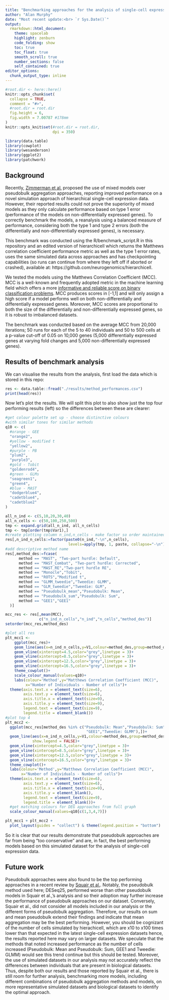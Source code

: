 ```yaml
---
title: "Benchmarking approaches for the analysis of single-cell expression data"
author: "Alan Murphy"
date: "Most recent update:<br> `r Sys.Date()`"
output: 
  rmarkdown::html_document: 
    theme: spacelab
    highlight: zenburn 
    code_folding: show 
    toc: true 
    toc_float: true
    smooth_scroll: true
    number_sections: false 
    self_contained: true 
editor_options: 
  chunk_output_type: inline
---
```


```r
#root.dir <- here::here()
knitr::opts_chunk$set(
  collapse = TRUE,
  comment = "#>",
  #root.dir = root.dir
  fig.height = 6,
  fig.width = 7.00787 #178mm
)  
knitr::opts_knit$set(#root.dir = root.dir, 
                     dpi = 350)  

library(data.table)
library(cowplot)
library(wesanderson)
library(ggplot2)
library(patchwork)
```

## Background

Recently, [Zimmerman et al.](https://www.nature.com/articles/s41467-021-21038-1) 
proposed the use of mixed models over pseudobulk aggregation approaches, 
reporting improved performance on a novel simulation approach of hierarchical 
single-cell expression data. However, their reported results could not prove the
superiority of mixed models as they only calculate performance based on type 1 
error (performance of the models on non-differentially expressed genes). To 
correctly benchmark the models, a reanalysis using a balanced measure of 
performance, considering both the type 1 and type 2 errors (both the 
differentially and non-differentially expressed genes), is necessary.

This benchmark was conducted using the R/benchmark_script.R in this repository 
and an edited version of hierarchicell which returns the Matthews correlation 
coefficient performance metric as well as the type 1 error rates, uses the same 
simulated data across approaches and has checkpointing capabilities (so runs can
continue from where they left off if aborted or crashed), available at: 
https://github.com/neurogenomics/hierarchicell. 

We tested the models using the Matthews Correlation Coefficient (MCC). MCC is a 
well-known and frequently adopted metric in the machine learning field which 
offers a more [informative and reliable score on binary classification problems](https://bmcgenomics.biomedcentral.com/articles/10.1186/s12864-019-6413-7).
MCC produces scores in [-1,1] and will only assign a high score if a model 
performs well on both non-differentially and differentially expressed genes. 
Moreover, MCC scores are proportional to both the size of the differentially and
non-differentially expressed genes, so it is robust to imbalanced datasets.

The benchmark was conducted based on the average MCC from 20,000 iterations; 
50 runs for each of the 5 to 40 individuals and 50 to 500 cells at a p-value 
cut-off of 0.05 on 10,000 genes (5,000 differentially expressed genes at varying
fold changes and 5,000 non-differentially expressed genes).

## Results of benchmark analysis

We can visualise the results from the analysis, first load the data which is 
stored in this repo:

```r
res <- data.table::fread("./results/method_performances.csv")
print(head(res))
```

Now let's plot the results. We will split this plot to also show just the top 
four performing results (left) so the differences between these are clearer:

```r
#get colour palette set up - choose distinctive colours
#with similar tones for similar methods
q10 <- c(
  #orange - GEE
  "orange2",
  #yellow - modified t
  "yellow2",
  #purple - PB
  "plum2",
  "purple3",
  #gold - Tobit
  "goldenrod4",
  #green - GLMs
  "seagreen1",
  "green4",
  #blue - MAST
  "dodgerblue4",
  "cadetblue4",
  "cadetblue2"
)

all_n_ind <- c(5,10,20,30,40)
all_n_cells <- c(50,100,250,500)
tmp <- expand.grid(all_n_ind, all_n_cells)
tmp <- tmp[order(tmp$Var1),]
#create plotting column n_ind,n_cells - make factor so order maintained
res[,n_ind_n_cells:=factor(paste0(n_ind,"-\n",n_cells),
                            levels=apply(tmp, 1, paste, collapse="-\n"))]
#add descriptive method name
res[,method_des:=fcase(
      method == "MAST", "Two-part hurdle: Default",
      method == "MAST_Combat", "Two-part hurdle: Corrected",
      method == "MAST_RE","Two-part hurdle RE",
      method == "Monocle","Tobit",
      method == "ROTS","Modified t",
      method == "GLMM_tweedie","Tweedie: GLMM",
      method == "GLM_tweedie","Tweedie: GLM",
      method == "Pseudobulk_mean","Pseudobulk: Mean",
      method == "Pseudobulk_sum","Pseudobulk: Sum",
      method == "GEE1","GEE1"
  )]

mcc_res <- res[,mean(MCC),
               c("n_ind_n_cells","n_ind","n_cells","method_des")]
setorder(mcc_res,method_des)

#plot all res
plt_mcc1 <-
    ggplot(mcc_res)+
    geom_line(aes(x=n_ind_n_cells,y=V1,colour=method_des,group=method_des))+
    geom_vline(xintercept=4.5,color="grey",linetype = 3)+
    geom_vline(xintercept=8.5,color="grey",linetype = 3)+
    geom_vline(xintercept=12.5,color="grey",linetype = 3)+
    geom_vline(xintercept=16.5,color="grey",linetype = 3)+
    theme_cowplot()+
    scale_colour_manual(values=q10)+
    labs(colour='Method',y="Matthews Correlation Coefficient (MCC)",
         x="Number of Individuals - Number of cells")+
  theme(axis.text.x = element_text(size=6),
        axis.text.y = element_text(size=6),
        axis.title.x = element_text(size=9),
        axis.title.y = element_text(size=9),
        legend.text = element_text(size=9),
        legend.title = element_blank())
#plot top 4
plt_mcc2 <-
  ggplot(mcc_res[method_des %in% c("Pseudobulk: Mean","Pseudobulk: Sum",
                                    "GEE1","Tweedie: GLMM"),])+
  geom_line(aes(x=n_ind_n_cells,y=V1,colour=method_des,group=method_des),
            show.legend = FALSE)+
  geom_vline(xintercept=4.5,color="grey",linetype = 3)+
  geom_vline(xintercept=8.5,color="grey",linetype = 3)+
  geom_vline(xintercept=12.5,color="grey",linetype = 3)+
  geom_vline(xintercept=16.5,color="grey",linetype = 3)+
  theme_cowplot()+
  labs(colour='Method',y="Matthews Correlation Coefficient (MCC)",
       x="Number of Individuals - Number of cells")+
  theme(axis.text.x = element_text(size=6),
        axis.text.y = element_text(size=6),
        axis.title.x = element_text(size=9),
        axis.title.y = element_blank(),
        legend.text = element_text(size=9),
        legend.title = element_blank())+
  #get matching colours for DEG approaches from full graph
  scale_colour_manual(values=q10[c(1,3,4,7)])

plt_mcc1 + plt_mcc2 + 
  plot_layout(guides = "collect") & theme(legend.position = "bottom")
```


So it is clear that our results demonstrate that pseudobulk approaches are far 
from being "too conservative" and are, in fact, the best performing models 
based on this simulated dataset for the analysis of single-cell expression data.

## Future work

Pseudobulk approaches were also found to be the top performing approaches in a 
recent review by [Squair et al.](https://www.nature.com/articles/s41467-021-25960-2).
Notably, the pseudobulk method used here; DESeq25, performed worse than other 
pseudobulk models in Squair et al.,’s analysis and so their adoption may further
increase the performance of pseudobulk approaches on our dataset. Conversely, 
Squair et al., did not consider all models included in our analysis or the 
different forms of pseudobulk aggregation. Therefore, our results on sum and 
mean pseudobulk extend their findings and indicate that mean aggregation may be 
the best performing. 
However, you should be cognizant of the number of cells simulated by 
hierachicell, which are x10 to x100 times lower than that expected in the 
latest single-cell expression datasets hence, the results reported here may vary
on larger datasets. We speculate that the methods that noted increased 
performance as the number of cells increased (Pseudobulk: Mean and 
Pseudobulk: Sum, GEE1 and Tweedie: GLMM) would see this trend continue but this 
should be tested. Moreover, the use of simulated datasets in our analysis may 
not accurately reflect the differences between individuals that are present in 
biological datasets. Thus, despite both our results and those reported by 
Squair et al., there is still room for further analysis, benchmarking more 
models, including different combinations of pseudobulk aggregation methods and 
models, on more representative simulated datasets and biological datasets to 
identify the optimal approach. 